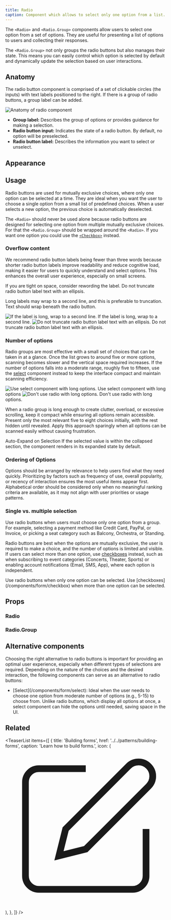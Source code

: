 ```yaml
---
title: Radio
caption: Component which allows to select only one option from a list.
---
```


The `<Radio>` and `<Radio.Group>` components allow users to select one option from a set of options. They are useful for presenting a list of options to users and collecting their responses.

The `<Radio.Group>` not only groups the radio buttons but also manages their state. This means you can easily control which option is selected by default and dynamically update the selection based on user interactions.

## Anatomy

The radio button component is comprised of a set of clickable circles (the inputs) with text labels positioned to the right. If there is a group of radio buttons, a group label can be added.

<Image
  src="/radio/radio-anatomy.jpg"
  alt="Anatomy of radio component"
  width={550}
  height={400}
  className="mx-auto block"
/>

- **Group label:** Describes the group of options or provides guidance for making a selection.
- **Radio button input:** Indicates the state of a radio button. By default, no option will be preselected.
- **Radio button label:** Describes the information you want to select or unselect.

## Appearance

<AppearanceDemo component={title} />

<AppearanceTable component={title} />

## Usage

Radio buttons are used for mutually exclusive choices, where only one option can be selected at a time. They are ideal when you want the user to choose a single option from a small list of predefined choices. When a user selects a new option, the previous choice is automatically deselected.

The `<Radio>` should never be used alone because radio buttons are designed for selecting one option from multiple mutually exclusive choices. For that the `<Radio.Group>` should be wrapped around the `<Radio>`. If you want one option you could use the [`<Checkbox>`](/components/checkbox/) instead.

### Overflow content

We recommend radio button labels being fewer than three words because shorter radio button labels improve readability and reduce cognitive load, making it easier for users to quickly understand and select options. This enhances the overall user experience, especially on small screens.

If you are tight on space, consider rewording the label. Do not truncate radio button label text with an ellipsis.

Long labels may wrap to a second line, and this is preferable to truncation.
Text should wrap beneath the radio button.

<GuidelineTiles>
  <Do>
    <Do.Figure>
      <Image
        width={400}
        height={400}
        unoptimized
        src="/radio/dosAndDonts_multiple_lines.jpg"
        alt="If the label is long, wrap to a second line."
      />
    </Do.Figure>
    <Do.Description>
      If the label is long, wrap to a second line.
    </Do.Description>
  </Do>
  <Dont>
    <Dont.Figure>
      <Image
        width={400}
        height={400}
        unoptimized
        src="/radio/dosAndDonts_trunc_multiple_lines.jpg"
        alt="Do not truncate radio button label text with an ellipsis."
      />
    </Dont.Figure>
    <Dont.Description>
      Do not truncate radio button label text with an ellipsis.
    </Dont.Description>
  </Dont>
</GuidelineTiles>

### Number of options

Radio groups are most effective with a small set of choices that can be taken in at a glance. Once the list grows to around five or more options, scanning becomes slower and the vertical space required increases. If the number of options falls into a moderate range, roughly five to fifteen, use the [select](/components/form/select) component instead to keep the interface compact and maintain scanning efficiency.

<GuidelineTiles>
  <Do>
    <Do.Figure>
      <Image
        width={400}
        height={400}
        unoptimized
        src="/radio/dosAndDonts_select_long_options.jpg"
        alt="Use select component with long options."
      />
    </Do.Figure>
    <Do.Description>Use select component with long options</Do.Description>
  </Do>
  <Dont>
    <Dont.Figure>
      <Image
        width={400}
        height={400}
        unoptimized
        src="/radio/dosAndDonts_long_options.jpg"
        alt="Don't use radio with long options."
      />
    </Dont.Figure>
    <Dont.Description>Don't use radio with long options.</Dont.Description>
  </Dont>
</GuidelineTiles>

When a radio group is long enough to create clutter, overload, or excessive scrolling, keep it compact while ensuring all options remain accessible. Present only the most relevant five to eight choices initially, with the rest hidden until revealed. Apply this approach sparingly when all options can be scanned easily without causing frustration.

<ComponentDemo file="./radio-more.demo.tsx" />

<SectionMessage>
  <SectionMessage.Title>Auto-Expand on Selection</SectionMessage.Title>
  <SectionMessage.Content>
    If the selected value is within the collapsed section, the component renders
    in its expanded state by default.
  </SectionMessage.Content>
</SectionMessage>

### Ordering of Options

Options should be arranged by relevance to help users find what they need quickly. Prioritizing by factors such as frequency of use, overall popularity, or recency of interaction ensures the most useful items appear first. Alphabetical order should be considered only when no meaningful ranking criteria are available, as it may not align with user priorities or usage patterns.

### Single vs. multiple selection

Use radio buttons when users must choose only one option from a group. For example, selecting a payment method like Credit Card, PayPal, or Invoice, or picking a seat category such as Balcony, Orchestra, or Standing.

Radio buttons are best when the options are mutually exclusive, the user is required to make a choice, and the number of options is limited and visible. If users can select more than one option, use [checkboxes](/components/form/checkbox) instead, such as when subscribing to event categories (Concerts, Theater, Sports) or enabling account notifications (Email, SMS, App), where each option is independent.

<GuidelineTiles>
  <Do>
    <Do.Description>
      Use radio buttons when only one option can be selected.
    </Do.Description>
  </Do>
  <Do>
    <Do.Description>
      Use [checkboxes](/components/form/checkbox) when more than one option can
      be selected.
    </Do.Description>
  </Do>
</GuidelineTiles>

## Props

<StorybookHintMessage component={title} />

### Radio

<PropsTable component={title} />

### Radio.Group

<PropsTable component="RadioGroup" />

## Alternative components

Choosing the right alternative to radio buttons is important for providing an optimal user experience, especially when different types of selections are required. Depending on the nature of the choices and the desired interaction, the following components can serve as an alternative to radio buttons:

<ul>
  <li>
    [Select](/components/form/select): Ideal when the user needs to choose one
    option from moderate number of options (e.g., 5-15) to choose from. Unlike
    radio buttons, which display all options at once, a select component can
    hide the options until needed, saving space in the UI.
  </li>
</ul>

## Related

<TeaserList
  items={[
    {
      title: 'Building forms',
      href: '../../patterns/building-forms',
      caption: 'Learn how to build forms.',
      icon: (
        <svg
          xmlns="http://www.w3.org/2000/svg"
          width={24}
          height={24}
          viewBox="0 0 24 24"
          fill="none"
          stroke="currentColor"
          strokeWidth={2}
          strokeLinecap="round"
          strokeLinejoin="round"
        >
          <path d="M12 3H5a2 2 0 00-2 2v14a2 2 0 002 2h14a2 2 0 002-2v-7" />
          <path d="M18.375 2.625a2.121 2.121 0 113 3L12 15l-4 1 1-4z" />
        </svg>
      ),
    },
  ]}
/>
